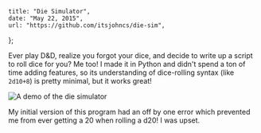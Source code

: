     title: "Die Simulator",
    date: "May 22, 2015",
    url: "https://github.com/itsjohncs/die-sim",
};

Ever play D&D, realize you forgot your dice, and decide to write up a script to roll dice for you? Me too! I made it in Python and didn't spend a ton of time adding features, so its understanding of dice-rolling syntax (like `2d10+8`) is pretty minimal, but it works great!

<img
    src="https://raw.githubusercontent.com/itsjohncs/die-sim/master/demo.gif"
    alt="A demo of the die simulator"
/>

My initial version of this program had an off by one error which prevented me from ever getting a 20 when rolling a d20! I was upset.
